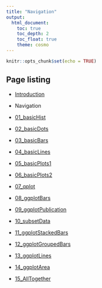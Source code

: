 ```yaml
---
title: "Navigation"
output:
  html_document: 
    toc: true
    toc_depth: 2
    toc_float: true
    theme: cosmo
---
```


```r
knitr::opts_chunk$set(echo = TRUE)
```

## Page listing

* [Introduction](index.html)

* Navigation

* [01_basicHist](01_basicHist.html)

* [02_basicDots](02_basicDots.html)

* [03_basicBars](03_basicBars.html)

* [04_basicLines](04_basicLines.html)

* [05_basicPlots1](05_basicPlots1.html)

* [06_basicPlots2](href: 06_basicPlots2.html)

* [07_qplot](07_qplot.html)

* [08_ggplotBars](08_ggplotBars.html)

* [09_ggplotPublication](09_ggplotPublication.html)

* [10_subsetData](10_subsetData.html)

* [11_ggplotStackedBars](11_ggplotStackedBars.html)

* [12_ggplotGroupedBars](12_ggplotGroupedBars.html)

* [13_ggplotLines](13_ggplotLines.html)
    
* [14_ggplotArea](14_ggplotArea.html)

* [15_AllTogether](15_AllTogether.html)